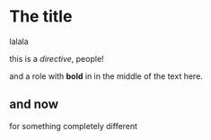 # The title

<Custom lang="en">
lalala

this is a *directive*, people!
</Custom>

and a <Role>role with **bold** in</Role> in the middle of the text here.

## and now

for something completely different

